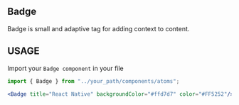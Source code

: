 

<Meta title="Atoms|Badge" component={Badge}/>

## Badge
Badge is small and adaptive tag for adding context to content.

<Preview withToolbar>
    <Story name="Badges">
        <Badge title="React Native" backgroundColor="#ffd7d7" color="#FF5252"/>
    </Story>
</Preview>

<Props of={Badge} />

## USAGE

Import your `Badge component` in your file

```jsx
import { Badge } from "../your_path/components/atoms";

```

```jsx
<Badge title="React Native" backgroundColor="#ffd7d7" color="#FF5252"/>
```

